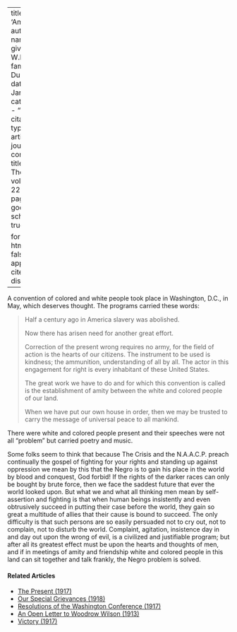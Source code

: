 
---
title: 'Amity'
author:
  - name:
      given: W.E.B.
      family: Du Bois
date: Jan. 1921
categories: 
  - ""
citation: 
  type: article-journal
  container-title: The Crisis
  volume: 22
  issue: 3
  page: 101
google-scholar: true

format:
  html:
    toc: false
    appendix-cite-as: display
---



A convention of colored and white people took place in Washington, D.C., in May, which deserves thought. The programs carried these words: 

> Half a century ago in America slavery was abolished.     <p> Now there has arisen need for another great effort.    <p>Correction of the present wrong requires no army, for the field of action is the hearts of our citizens. The instrument to be used is kindness; the ammunition, understanding of all by all. The actor in this engagement for right is every inhabitant of these United States.    <p>The great work we have to do and for which this convention is called is the establishment of amity between the white and colored people of our land.    <p> When we have put our own house in order, then we may be trusted to carry the message of universal peace to all mankind.

There were white and colored people present and their speeches were not all "problem" but carried poetry and music. 

Some folks seem to think that because <span class="crisis-title">The Crisis</span> and the N.A.A.C.P. preach continually the gospel of fighting for your rights and standing up against oppression we mean by this that the Negro is to gain his place in the world by blood and conquest, God forbid! If the rights of the darker races can only be bought by brute force, then we face the saddest future that ever the world looked upon. But what we and what all thinking men mean by self-assertion and fighting is that when human beings insistently and even obtrusively succeed in putting their case before the world, they gain so great a multitude of allies that their cause is bound to succeed. The only difficulty is that such persons are so easily persuaded not to cry out, not to complain, not to disturb the world. Complaint, agitation, insistence day in and day out upon the wrong of evil, is a civilized and justifiable program; but after all its greatest effect must be upon the hearts and thoughts of men, and if in meetings of amity and friendship white and colored people in this land can sit together and talk frankly, the Negro problem is solved.

<!-- Similar articles start here -->
<div  class="clear-wrap"></div>

#### Related Articles

* [The Present (1917)](/Volumes/14/04/present.html)
* [Our Special Grievances (1918)](/Volumes/16/05/our_special_greivances.html)
* [Resolutions of the Washington Conference (1917)](/Volumes/14/02/resolutions.html)
* [An Open Letter to Woodrow Wilson (1913)](/Volumes/05/05/open_letter.html)
* [Victory (1917)](/Volumes/15/02/victory.html)

<!-- Similar articles end here -->